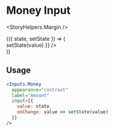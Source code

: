 

<Meta title="Components|Inputs|Money" />

# Money Input

<StoryHelpers.Margin />

<Preview>
  <Story name="Money">
  <StoryHelpers.StateContainer defaultState="">
    {({ state, setState }) => (
      <div>
        <Inputs.Money
          appearance="contrast"
          label="Amount"
          input={{
            value: state,
            onChange: value => setState(value)
          }}
        />
      </div>
    )}
  </StoryHelpers.StateContainer>
</Story>
</Preview>

## Usage

```jsx
<Inputs.Money
  appearance="contrast"
  label="Amount"
  input={{
    value: state,
    onChange: value => setState(value)
  }}
/>
```

<Props of={Inputs.Money} />
